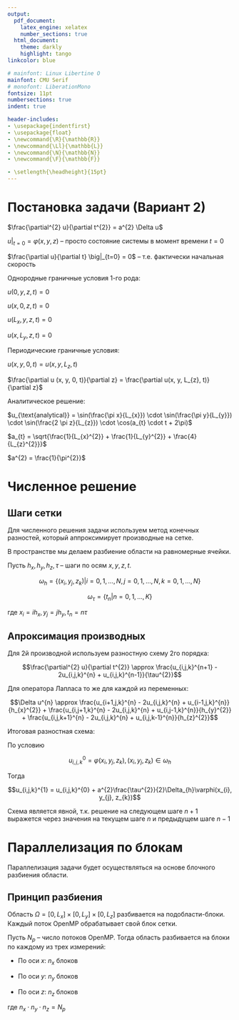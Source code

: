 ```yaml
---
output:
  pdf_document:
    latex_engine: xelatex
    number_sections: true
  html_document:
    theme: darkly 
    highlight: tango
linkcolor: blue

# mainfont: Linux Libertine O
mainfont: CMU Serif
# monofont: LiberationMono
fontsize: 11pt
numbersections: true
indent: true

header-includes:
- \usepackage{indentfirst}
- \usepackage{float}
- \newcommand{\R}{\mathbb{R}}
- \newcommand{\Ll}{\mathbb{L}}
- \newcommand{\N}{\mathbb{N}}
- \newcommand{\F}{\mathbb{F}}

- \setlength{\headheight}{15pt} 
---
```


<!-- \input{./files/title.tex} -->

\tableofcontents

\vspace*{\fill}

\clearpage

# Постановка задачи (Вариант 2)

$\frac{\partial^{2} u}{\partial t^{2}} = a^{2} \Delta u$

$u \big|_{t=0} = \varphi(x,y, z)$ -- просто состояние системы в момент времени $t=0$

$\frac{\partial u}{\partial t} \big|_{t=0} = 0$ -- т.е. фактически начальная скорость

Однородные граничные условия 1-го рода:

$u(0, y, z, t) = 0$

$u(x, 0, z, t) = 0$

$u(L_{x}, y, z, t) = 0$

$u(x, L_{y}, z, t) = 0$


Периодические граничные условия:

$u(x, y, 0, t) = u(x, y, L_{z}, t)$
                                  
$\frac{\partial u (x, y, 0, t)}{\partial z} = \frac{\partial u(x, y, L_{z}, t)}{\partial z}$

Аналитическое решение:

$u_{\text{analytical}} = \sin(\frac{\pi x}{L_{x}}) \cdot \sin(\frac{\pi
y}{L_{y}}) \cdot \sin(\frac{2 \pi z}{L_{z}}) \cdot \cos(a_{t} \cdot t + 2\pi)$

$a_{t} = \sqrt{\frac{1}{L_{x}^{2}} + \frac{1}{L_{y}^{2}} + \frac{4}{L_{z}^{2}}}$

$a^{2} = \frac{1}{\pi^{2}}$

# Численное решение

## Шаги сетки

Для численного решения задачи используем метод конечных разностей, который
аппроксимирует производные на сетке.

В пространстве мы делаем разбиение области на равномерные ячейки.

Пусть $h_{x},h_{y},h_{z}, \tau$ -- шаги по осям $x, y, z, t$.

$$\omega_{h} = \{(x_{i}, y_{j}, z_{k}) | i = 0, 1, \dots, N, j = 0, 1,
\dots, N, k = 0, 1, \dots, N\}$$

$$\omega_{\tau} = \{t_{n} | n = 0, 1, \dots, K\}$$

где $x_{i} = ih_{x}, y_{j} = jh_{y}, t_{n} = n\tau$

## Апроксимация производных

Для 2й производной используем разностную схему 2го порядка:

$$\frac{\partial^{2} u}{\partial t^{2}} \approx \frac{u_{i,j,k}^{n+1} -
2u_{i,j,k}^{n} + u_{i,j,k}^{n-1}}{\tau^{2}}$$

Для оператора Лапласа то же для каждой из переменных:

$$\Delta u^{n} \approx 
\frac{u_{i+1,j,k}^{n} - 2u_{i,j,k}^{n} + u_{i-1,j,k}^{n}}{h_{x}^{2}} + 
\frac{u_{i,j+1,k}^{n} - 2u_{i,j,k}^{n} + u_{i,j-1,k}^{n}}{h_{y}^{2}} + 
\frac{u_{i,j,k+1}^{n} - 2u_{i,j,k}^{n} + u_{i,j,k-1}^{n}}{h_{z}^{2}}$$

Итоговая разностная схема:

\begin{small}
$$\frac{u_{i,j,k}^{n+1} - 2u_{i,j,k}^{n} + u_{i,j,k}^{n-1}}{\tau^{2}} =
a^{2} 
\bigg[
    \frac{u_{i+1,j,k}^{n} - 2u_{i,j,k}^{n} + u_{i-1,j,k}^{n}}{h_{x}^{2}} + 
    \frac{u_{i,j+1,k}^{n} - 2u_{i,j,k}^{n} + u_{i,j-1,k}^{n}}{h_{y}^{2}} + 
    \frac{u_{i,j,k+1}^{n} - 2u_{i,j,k}^{n} + u_{i,j,k-1}^{n}}{h_{z}^{2}}
\bigg]$$
\end{small}

По условию

$$u_{i,j,k}^{0} = \varphi(x_{i}, y_{j}, z_{k}), (x_{i}, y_{j}, z_{k}) \in
\omega_{h}$$

Тогда 

$$u_{i,j,k}^{1} = u_{i,j,k}^{0} + a^{2}\frac{\tau^{2}}{2}\Delta_{h}\varphi(x_{i}, y_{j}, z_{k})$$

Схема является явной, т.к. решение на следующем шаге $n + 1$ выражется через
значения на текущем шаге $n$ и предыдущем шаге $n - 1$

\begin{small}
$$u_{i,j,k}^{n+1} = 2u_{i,j,k}^{n} - u_{i,j,k}^{n-1} + a^{2}\tau^{2}
\bigg[
    \frac{u_{i+1,j,k}^{n} - 2u_{i,j,k}^{n} + u_{i-1,j,k}^{n}}{h_{x}^{2}} + 
    \frac{u_{i,j+1,k}^{n} - 2u_{i,j,k}^{n} + u_{i,j-1,k}^{n}}{h_{y}^{2}} + 
    \frac{u_{i,j,k+1}^{n} - 2u_{i,j,k}^{n} + u_{i,j,k-1}^{n}}{h_{z}^{2}}
\bigg]$$
\end{small}

# Параллелизация по блокам

Параллелизация задачи будет осуществляться на основе блочного разбиения
области.

## Принцип разбиения

Область $\Omega = [0, L_{x}] \times [0, L_{y}] \times [0, L_{z}]$ разбивается
на подобласти-блоки. Каждый поток OpenMP обрабатывает свой блок сетки.

Пусть $N_{p}$ -- число потоков OpenMP. Тогда область разбивается на блоки по
каждому из трех измерений:

- По оси $x$: $n_{x}$ блоков

- По оси $y$: $n_{y}$ блоков  

- По оси $z$: $n_{z}$ блоков

где $n_{x} \cdot n_{y} \cdot n_{z} = N_{p}$

